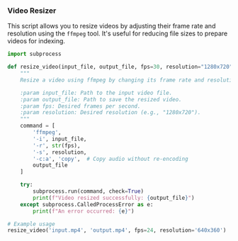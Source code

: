 ### Video Resizer

This script allows you to resize videos by adjusting their frame rate and resolution using the `ffmpeg` tool. It's useful for reducing file sizes to prepare videos for indexing.

```python
import subprocess

def resize_video(input_file, output_file, fps=30, resolution="1280x720"):
    """
    Resize a video using ffmpeg by changing its frame rate and resolution.

    :param input_file: Path to the input video file.
    :param output_file: Path to save the resized video.
    :param fps: Desired frames per second.
    :param resolution: Desired resolution (e.g., "1280x720").
    """
    command = [
        'ffmpeg',
        '-i', input_file,
        '-r', str(fps),
        '-s', resolution,
        '-c:a', 'copy',  # Copy audio without re-encoding
        output_file
    ]

    try:
        subprocess.run(command, check=True)
        print(f"Video resized successfully: {output_file}")
    except subprocess.CalledProcessError as e:
        print(f"An error occurred: {e}")

# Example usage
resize_video('input.mp4', 'output.mp4', fps=24, resolution='640x360')
```
